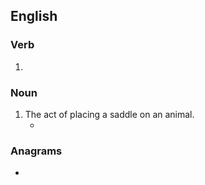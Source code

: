 ==English==

===Verb===
{{head|en|present participle}}

# {{present participle of|saddle|lang=en|nocat=1}}

===Noun===
{{en-noun}}

# The act of placing a saddle on an animal.
#* {{quote-text|year=2001|author=Burt Phillips|title=The Ideal Horse: How to Train Him and Yourself|page=64|passage=During the first few '''saddlings''', do not use a saddle pad; it is unnecessary at this point and may fall and scare the horse.}}

===Anagrams===
* {{anagrams|en|addlings}}